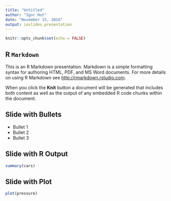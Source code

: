 ```yaml
---
title: "Untitled"
author: "Igor Hut"
date: "November 15, 2016"
output: ioslides_presentation
---
```


```r
knitr::opts_chunk$set(echo = FALSE)
```

## R **`Markdown`**

This is an R Markdown presentation. Markdown is a simple formatting syntax for authoring HTML, PDF, and MS Word documents. For more details on using R Markdown see <http://rmarkdown.rstudio.com>.

When you click the **Knit** button a document will be generated that includes both content as well as the output of any embedded R code chunks within the document.

## Slide with Bullets

- Bullet 1
- Bullet 2
- Bullet 3

## Slide with R Output

```r
summary(cars)
```

## Slide with Plot

```r
plot(pressure)
```


